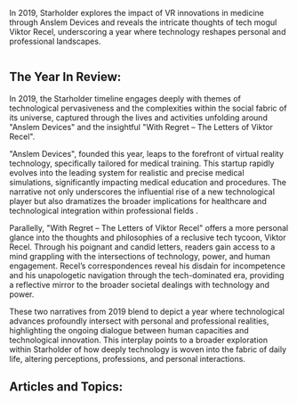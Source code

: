 In 2019, Starholder explores the impact of VR innovations in medicine through Anslem Devices and reveals the intricate thoughts of tech mogul Viktor Recel, underscoring a year where technology reshapes personal and professional landscapes.

<img src="https://www.blockstar.com/wp-content/uploads/2024/06/2019_withregret.png" alt="" />

## The Year In Review:
In 2019, the Starholder timeline engages deeply with themes of technological pervasiveness and the complexities within the social fabric of its universe, captured through the lives and activities unfolding around "Anslem Devices" and the insightful "With Regret – The Letters of Viktor Recel".

"Anslem Devices", founded this year, leaps to the forefront of virtual reality technology, specifically tailored for medical training. This startup rapidly evolves into the leading system for realistic and precise medical simulations, significantly impacting medical education and procedures. The narrative not only underscores the influential rise of a new technological player but also dramatizes the broader implications for healthcare and technological integration within professional fields .

Parallelly, "With Regret – The Letters of Viktor Recel" offers a more personal glance into the thoughts and philosophies of a reclusive tech tycoon, Viktor Recel. Through his poignant and candid letters, readers gain access to a mind grappling with the intersections of technology, power, and human engagement. Recel’s correspondences reveal his disdain for incompetence and his unapologetic navigation through the tech-dominated era, providing a reflective mirror to the broader societal dealings with technology and power.

These two narratives from 2019 blend to depict a year where technological advances profoundly intersect with personal and professional realities, highlighting the ongoing dialogue between human capacities and technological innovation. This interplay points to a broader exploration within Starholder of how deeply technology is woven into the fabric of daily life, altering perceptions, professions, and personal interactions.

## Articles and Topics:

